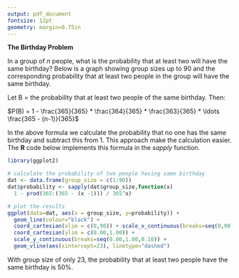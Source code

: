 ```yaml
---
output: pdf_document
fontsize: 12pt
geometry: margin=0.75in
---
```



**The Birthday Problem**

In a group of *n* people, what is the probability that at least two will have the same birthday? Below is a graph showing group sizes up to 90 and the corresponding probability that at least two people in the group will have the same birthday.

Let B = the probability that at least two people of the same birthday. Then:

$P(B) = 1 - \frac{365}{365} * \frac{364}{365} * \frac{363}{365} * \ldots \frac{365 - (n-1)}{365}$

In the above formula we calculate the probability that no one has the same birthday and subtract this from 1. This approach make the calculation easier. The **R** code below implements this formula in the *sapply* function.


```r
library(ggplot2)
```

```r
# calculate the probability of two people having same birthday
dat <- data.frame(group_size = c(1:90))
dat$probability <- sapply(dat$group_size,function(x) 
  1 - prod(365:(365 - (x -1))) / 365^x)

# plot the results
ggplot(data=dat, aes(x = group_size, y=probability)) +
  geom_line(colour="black") +
  coord_cartesian(xlim = c(0,90)) + scale_x_continuous(breaks=seq(0,90,10))  +
  coord_cartesian(ylim = c(0.00,1.00)) + 
  scale_y_continuous(breaks=seq(0.00,1.00,0.10)) + 
  geom_vline(aes(xintercept=23), linetype="dashed")
```

With group size of only 23, the probability that at least two people have the same birthday is 50%. 
